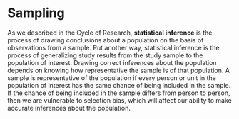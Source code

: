 # Sampling
As we described in the Cycle of Research, **statistical inference** is the process of drawing conclusions about a population on the basis of observations from a sample. Put another way, statistical inference is the process of generalizing study results from the study sample to the population of interest. Drawing correct inferences about the population depends on knowing how representative the sample is of that population. A sample is representative of the population if every person or unit in the population of interest has the same chance of being included in the sample. If the chance of being included in the sample differs from person to person, then we are vulnerable to selection bias, which will affect our ability to make accurate inferences about the population.
